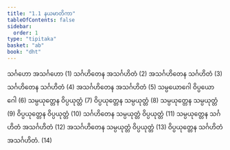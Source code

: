 ```yaml
---
title: "1.1 နယမာတိကာ"
tableOfContents: false
sidebar:
  order: 1
type: "tipitaka"
basket: "ab"
book: "dht"
---
```



<DynamicBreadcrumb />

<Division number="1" book="dht">

<Paragraph number="2" book="dht">
သင်္ဂဟော အသင်္ဂဟော (1)
</Paragraph>

<Paragraph number="3" book="dht">
သင်္ဂဟိတေန အသင်္ဂဟိတံ (2)
</Paragraph>

<Paragraph number="4" book="dht">
အသင်္ဂဟိတေန သင်္ဂဟိတံ (3)
</Paragraph>

<Paragraph number="5" book="dht">
သင်္ဂဟိတေန သင်္ဂဟိတံ (4)
</Paragraph>

<Paragraph number="6" book="dht">
အသင်္ဂဟိတေန အသင်္ဂဟိတံ (5)
</Paragraph>

<Paragraph number="7" book="dht">
သမ္ပယောဂေါ ဝိပ္ပယောဂေါ (6)
</Paragraph>

<Paragraph number="8" book="dht">
သမ္ပယုတ္တေန ဝိပ္ပယုတ္တံ (7)
</Paragraph>

<Paragraph number="9" book="dht">
ဝိပ္ပယုတ္တေန သမ္ပယုတ္တံ (8)
</Paragraph>

<Paragraph number="10" book="dht">
သမ္ပယုတ္တေန သမ္ပယုတ္တံ (9)
</Paragraph>

<Paragraph number="11" book="dht">
ဝိပ္ပယုတ္တေန ဝိပ္ပယုတ္တံ (10)
</Paragraph>

<Paragraph number="12" book="dht">
သင်္ဂဟိတေန သမ္ပယုတ္တံ ဝိပ္ပယုတ္တံ (11)
</Paragraph>

<Paragraph number="13" book="dht">
သမ္ပယုတ္တေန သင်္ဂဟိတံ အသင်္ဂဟိတံ (12)
</Paragraph>

<Paragraph number="14" book="dht">
အသင်္ဂဟိတေန သမ္ပယုတ္တံ ဝိပ္ပယုတ္တံ (13)
</Paragraph>

<Paragraph number="15" book="dht">
ဝိပ္ပယုတ္တေန သင်္ဂဟိတံ အသင်္ဂဟိတံ. (14)
</Paragraph>
</Division>